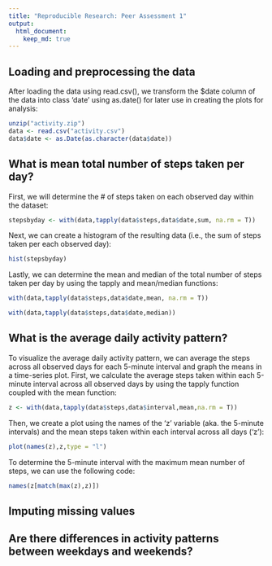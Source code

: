 ```yaml
---
title: "Reproducible Research: Peer Assessment 1"
output: 
  html_document:
    keep_md: true
---
```



## Loading and preprocessing the data 

After loading the data using read.csv(), we transform the $date column of the data into class 'date' using as.date() for later use in creating the plots for analysis:

```r
unzip("activity.zip")
data <- read.csv("activity.csv")
data$date <- as.Date(as.character(data$date))
```

## What is mean total number of steps taken per day?

First, we will determine the # of steps taken on each observed day within the dataset:
```r
stepsbyday <- with(data,tapply(data$steps,data$date,sum, na.rm = T))
```

Next, we can create a histogram of the resulting data (i.e., the sum of steps taken per each observed day):
```r
hist(stepsbyday)
```

Lastly, we can determine the mean and median of the total number of steps taken per day by using the tapply and mean/median functions:
```r
with(data,tapply(data$steps,data$date,mean, na.rm = T))
```

```r
with(data,tapply(data$steps,data$date,median))
```

## What is the average daily activity pattern?
To visualize the average daily activity pattern, we can average the steps across all observed days for each 5-minute interval and graph the means in a time-series plot. First, we calculate the average steps taken within each 5-minute interval across all observed days by using the tapply function coupled with the mean function:
```r
z <- with(data,tapply(data$steps,data$interval,mean,na.rm = T))
```
Then, we create a plot using the names of the 'z' variable (aka. the 5-minute intervals) and the mean steps taken within each interval across all days ('z'):

```r
plot(names(z),z,type = "l")
```

To determine the 5-minute interval with the maximum mean number of steps, we can use the following code: 
```r
names(z[match(max(z),z)])
```

## Imputing missing values



## Are there differences in activity patterns between weekdays and weekends?
